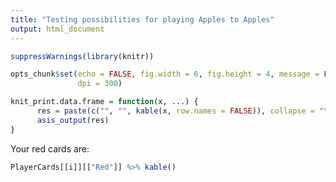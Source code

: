 ```yaml
---
title: "Testing possibilities for playing Apples to Apples"
output: html_document
---
```


```r
suppressWarnings(library(knitr))

opts_chunk$set(echo = FALSE, fig.width = 6, fig.height = 4, message = FALSE, warning = FALSE,
               dpi = 300)

knit_print.data.frame = function(x, ...) {
      res = paste(c("", "", kable(x, row.names = FALSE)), collapse = "\n")
      asis_output(res)
}


```

Your red cards are:  

```r

PlayerCards[[i]][["Red"]] %>% kable()

```

